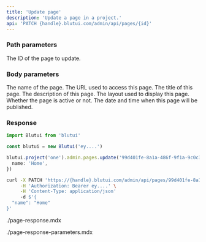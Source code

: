 ```yaml
---
title: 'Update page'
description: 'Update a page in a project.'
api: 'PATCH {handle}.blutui.com/admin/api/pages/{id}'
---
```



### Path parameters

<Parameter name="id" type="string" required="true">
The ID of the page to update.
</Parameter>

### Body parameters

<Parameter name="name" type="string">
The name of the page.
</Parameter>

<Parameter name="uri" type="string">
The URL used to access this page.
</Parameter>

<Parameter name="title" type="string">
The title of this page.
</Parameter>

<Parameter name="description" type="string">
The description of this page.
</Parameter>

<Parameter name="layout" type="string">
The layout used to display this page.
</Parameter>

<Parameter name="active" type="boolean">
Whether the page is active or not.
</Parameter>

<Parameter name="publish_date" type="string">
The date and time when this page will be published.
</Parameter>

### Response

```ts tab="Node.js"
import Blutui from 'blutui'

const blutui = new Blutui('ey....')

blutui.project('one').admin.pages.update('99d401fe-8a1a-486f-9f1a-9c0c3fbe8caf', {
  name: 'Home',
})
```

```bash tab="cURL"
curl -X PATCH 'https://{handle}.blutui.com/admin/api/pages/99d401fe-8a1a-486f-9f1a-9c0c3fbe8caf' \
     -H 'Authorization: Bearer ey....' \
     -H 'Content-Type: application/json'
     -d $'{
  "name": "Home"
}'
```

<include>./page-response.mdx</include>

<include>./page-response-parameters.mdx</include>
